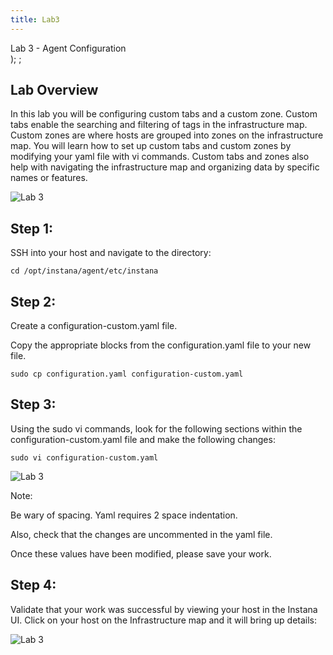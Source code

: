 ```yaml
---
title: Lab3
---
```

  <span>
    Lab 3 - Agent Configuration <br />
  </span>
);
;

## Lab Overview

In this lab you will be configuring custom tabs and a custom zone. Custom tabs enable the searching and filtering of tags in the infrastructure map. Custom zones are where hosts are grouped into zones on the infrastructure map. You will learn how to set up custom tabs and custom zones by modifying your yaml file with vi commands. Custom tabs and zones also help with navigating the infrastructure map and organizing data by specific names or features. 


![Lab 3](../Labs/images/lab3.1.png)

## Step 1:

SSH into your host and navigate to the directory:

```
cd /opt/instana/agent/etc/instana 
```

## Step 2:

Create a configuration-custom.yaml file. 

Copy the appropriate blocks from the configuration.yaml file to your new file.

```
sudo cp configuration.yaml configuration-custom.yaml 
```

## Step 3:
Using the sudo vi commands, look for the following sections within the configuration-custom.yaml file and make the following changes: 

```
sudo vi configuration-custom.yaml 
```

![Lab 3](../Labs/images/3.2.png)

Note: 

Be wary of spacing. Yaml requires 2 space indentation. 

Also, check that the changes are uncommented in the yaml file.

Once these values have been modified, please save your work. 

## Step 4:

Validate that your work was successful by viewing your host in the Instana UI. 
Click on your host on the Infrastructure map and it will bring up details: 

![Lab 3](../Labs/images/lab3.3.png)



